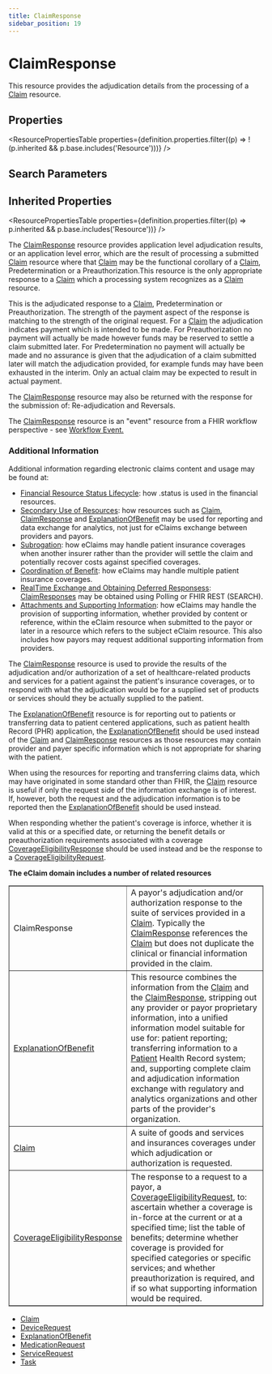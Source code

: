 ```yaml
---
title: ClaimResponse
sidebar_position: 19
---
```



# ClaimResponse

This resource provides the adjudication details from the processing of a <a href="/docs/api/fhir/resources/claim">Claim</a> resource.

<Tabs queryString="section">
<TabItem value="schema" label="Schema" default>

## Properties

<ResourcePropertiesTable
  properties={definition.properties.filter((p) => !(p.inherited && p.base.includes('Resource')))}
/>

## Search Parameters

<SearchParamsTable searchParams={definition.searchParameters} />

## Inherited Properties

<ResourcePropertiesTable properties={definition.properties.filter((p) => p.inherited && p.base.includes('Resource'))} />

</TabItem>
  <TabItem value="usage" label="Usage">
    <div> <a name="scope"></a>  <p> The <a href="/docs/api/fhir/resources/claimresponse">ClaimResponse</a> resource provides application level adjudication results, or an application level error,  which are the result of processing a submitted <a href="/docs/api/fhir/resources/claim">Claim</a> resource where that <a href="/docs/api/fhir/resources/claim">Claim</a> may be the functional corollary of   a <a href="/docs/api/fhir/resources/claim">Claim</a>, Predetermination or a Preauthorization.This resource is the only appropriate response to a <a href="/docs/api/fhir/resources/claim">Claim</a> which a  processing system recognizes as a <a href="/docs/api/fhir/resources/claim">Claim</a> resource.  </p>  <p>  This is the adjudicated response to a <a href="/docs/api/fhir/resources/claim">Claim</a>, Predetermination or Preauthorization. The strength   of the payment aspect of the response is matching to the strength of the original request. For a   <a href="/docs/api/fhir/resources/claim">Claim</a> the adjudication indicates payment which is intended to be made. For Preauthorization no payment will  actually be made however funds may be reserved to settle a claim submitted later. For   Predetermination no payment will  actually be made and no assurance is given that the adjudication of a claim submitted later will  match the adjudication provided, for example funds may have been exhausted in the interim.   Only an actual claim may be expected to result in actual payment.  </p> <p> The <a href="/docs/api/fhir/resources/claimresponse">ClaimResponse</a> resource may also be returned with the response for the submission of: Re-adjudication and Reversals. </p>  <p>The <a href="/docs/api/fhir/resources/claimresponse">ClaimResponse</a> resource is an "event" resource from a FHIR workflow perspective - see <a href="https://www.hl7.org/fhir/workflow.html#event">Workflow Event.</a></p> <h3 class="self-link-parent"> Additional Information <a href="https://www.hl7.org/fhir/claimresponse.html#13.7.1.1" title="link to here" class="self-link"></a></h3> <p> Additional information regarding electronic claims content and usage may be found at: </p>   <ul> <li><a href="https://www.hl7.org/fhir/financial-module.html#resource-status">Financial Resource Status Lifecycle</a>: how .status is used in the financial resources.</li> <li><a href="https://www.hl7.org/fhir/financial-module.html#secondary-use">Secondary Use of Resources</a>: how resources such as <a href="/docs/api/fhir/resources/claim">Claim</a>, <a href="/docs/api/fhir/resources/claimresponse">ClaimResponse</a> and <a href="/docs/api/fhir/resources/explanationofbenefit">ExplanationOfBenefit</a>  may be used for    reporting and data exchange for analytics, not just for eClaims exchange between providers and payors.</li> <li><a href="https://www.hl7.org/fhir/financial-module.html#subrogation">Subrogation</a>: how eClaims may handle patient insurance coverages when another insurer rather than  the provider will settle the claim and potentially recover costs against specified coverages.</li> <li><a href="https://www.hl7.org/fhir/financial-module.html#cob">Coordination of Benefit</a>: how eClaims may handle multiple patient insurance coverages.</li> <li><a href="https://www.hl7.org/fhir/financial-module.html#real-time">RealTime Exchange and Obtaining Deferred Responsess</a>: <a href="/docs/api/fhir/resources/claimresponse">ClaimResponses</a> may be obtained using Polling or FHIR REST (SEARCH).</li> <li><a href="https://www.hl7.org/fhir/financial-module.html#attachments">Attachments and Supporting Information</a>: how eClaims may handle the provision of supporting  information, whether provided by content or reference, within the eClaim resource when submitted to the payor or later in a resource which refers  to the subject eClaim resource. This also includes how payors may request additional supporting information from providers.</li> </ul>  </div>
    </TabItem>
  <TabItem value="relationships" label="Relationships">
    <div>   <a name="bnr"></a>       <p>The <a href="/docs/api/fhir/resources/claimresponse">ClaimResponse</a> resource is used to provide the results of the adjudication and/or authorization of a set of healthcare-related   products and services for a patient against the patient's insurance coverages, or to respond with what the adjudication would be for   a supplied set of products or services should they be actually supplied to the patient.   </p>    <p>The <a href="/docs/api/fhir/resources/explanationofbenefit">ExplanationOfBenefit</a> resource is for reporting out to patients or transferring data to patient centered applications, such as patient   health Record (PHR) application, the <a href="/docs/api/fhir/resources/explanationofbenefit">ExplanationOfBenefit</a>    should be used instead of the <a href="/docs/api/fhir/resources/claim">Claim</a> and <a href="/docs/api/fhir/resources/claimresponse">ClaimResponse</a> resources as those   resources may contain provider and payer specific information which is not appropriate for sharing with the patient.</p>     <p>When using the resources for reporting and transferring claims data, which may have originated in some standard other than FHIR, the <a href="/docs/api/fhir/resources/claim">Claim</a> resource is useful if only the  request side of the information exchange is of interest. If, however, both the request and the adjudication information is to be reported then the     <a href="/docs/api/fhir/resources/explanationofbenefit">ExplanationOfBenefit</a> should be used instead.   </p>     <p>When responding whether the patient's coverage is inforce, whether it is valid at this or a specified date, or returning   the benefit details or preauthorization requirements associated with a coverage    <a href="/docs/api/fhir/resources/coverageeligibilityresponse">CoverageEligibilityResponse</a> should be used instead and be the response to a   <a href="/docs/api/fhir/resources/coverageeligibilityrequest">CoverageEligibilityRequest</a>.   </p>     <b>The eClaim domain includes a number of related resources</b>    <table border="1" cellpadding="1" cellspacing="2" frame="box">    <tbody><tr>     <td>ClaimResponse</td>     <td>A payor's adjudication and/or authorization response to the suite of services provided in a <a href="/docs/api/fhir/resources/claim">Claim</a>. Typically the <a href="/docs/api/fhir/resources/claimresponse">ClaimResponse</a> references the <a href="/docs/api/fhir/resources/claim">Claim</a> but does not duplicate   the clinical or financial information provided in the claim.</td>    </tr>    <tr>     <td><a href="/docs/api/fhir/resources/explanationofbenefit">ExplanationOfBenefit</a></td>     <td>This resource combines the information from the <a href="/docs/api/fhir/resources/claim">Claim</a> and the <a href="/docs/api/fhir/resources/claimresponse">ClaimResponse</a>, stripping out any provider or payor proprietary information, into a unified information model       suitable for use for: patient reporting; transferring information to a <a href="/docs/api/fhir/resources/patient">Patient</a> Health Record system; and, supporting complete claim and adjudication information exchange      with regulatory and analytics organizations and other parts of the provider's organization.     </td>    </tr>       <tr>     <td><a href="/docs/api/fhir/resources/claim">Claim</a></td>     <td>A suite of goods and services and insurances coverages under which adjudication or authorization is requested.</td>    </tr>    <tr>     <td><a href="/docs/api/fhir/resources/coverageeligibilityresponse">CoverageEligibilityResponse</a></td>     <td>The response to a request to a payor, a <a href="/docs/api/fhir/resources/coverageeligibilityrequest">CoverageEligibilityRequest</a>,     to: ascertain whether a coverage is in-force at the current or at a specified time; list the table of benefits;     determine whether coverage is provided for specified categories or specific services; and whether preauthorization is required, and if so     what supporting information would be required.</td>    </tr>   </tbody></table>  </div>
    </TabItem>
  
  <TabItem value="referencedBy" label="Referenced By">
    <ul><li><a href="/docs/api/fhir/resources/claim">Claim</a></li>
<li><a href="/docs/api/fhir/resources/devicerequest">DeviceRequest</a></li>
<li><a href="/docs/api/fhir/resources/explanationofbenefit">ExplanationOfBenefit</a></li>
<li><a href="/docs/api/fhir/resources/medicationrequest">MedicationRequest</a></li>
<li><a href="/docs/api/fhir/resources/servicerequest">ServiceRequest</a></li>
<li><a href="/docs/api/fhir/resources/task">Task</a></li></ul>
    </TabItem>

</Tabs>
